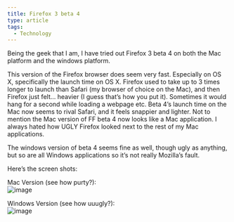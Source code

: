 ```yaml
---
title: Firefox 3 beta 4
type: article
tags:
  - Technology
---
```


Being the geek that I am, I have tried out Firefox 3 beta 4 on both the Mac platform and the windows platform.

This version of the Firefox browser does seem very fast. Especially on OS X, specifically the launch time on OS X. Firefox used to take up to 3 times longer to launch than Safari (my browser of choice on the Mac), and then Firefox just felt… heavier (I guess that’s how you put it). Sometimes it would hang for a second while loading a webpage etc. Beta 4’s launch time on the Mac now seems to rival Safari, and it feels snappier and lighter. Not to mention the Mac version of FF beta 4 now looks like a Mac application. I always hated how UGLY Firefox looked next to the rest of my Mac applications.

The windows version of beta 4 seems fine as well, though ugly as anything, but so are all Windows applications so it’s not really Mozilla’s fault.

Here’s the screen shots:  
  
  

Mac Version (see how purty?):  
![image](/images/uploads/Firefox3-mac.jpg)  
  
  

Windows Version (see how uuugly?):  
![image](/images/uploads/Firefox3-windows.jpg)
